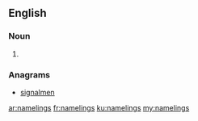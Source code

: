 ==English==

===Noun===
{{head|en|noun plural form}}

# {{plural of|nameling|lang=en}}

===Anagrams===
* [[signalmen#English|signalmen]]

[[ar:namelings]]
[[fr:namelings]]
[[ku:namelings]]
[[my:namelings]]